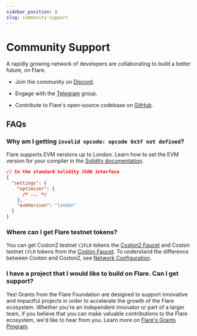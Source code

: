 ```yaml
---
sidebar_position: 8
slug: community-support
---
```


# Community Support

A rapidly growing network of developers are collaborating to build a better future, on Flare.

- Join the community on [Discord](https://discord.com/invite/flarenetwork).

- Engage with the [Telegram](https://t.me/FlareNetwork) group.

- Contribute to Flare's open-source codebase on [GitHub](https://github.com/flare-foundation/).

## FAQs

### Why am I getting `invalid opcode: opcode 0x5f not defined`?

Flare supports EVM versions up to London. Learn how to set the EVM version for your compiler in the [Solidity documentation](https://docs.soliditylang.org/en/latest/using-the-compiler.html#setting-the-evm-version-to-target).

```json
// In the standard Solidity JSON interface
{
  "settings": {
    "optimizer": {
      /* ... */
    },
    "evmVersion": "london"
  }
}
```

### Where can I get Flare testnet tokens?

You can get Coston2 testnet `C2FLR` tokens the [Coston2 Faucet](https://faucet.flare.network/coston2) and Coston testnet `CFLR` tokens from the [Coston Faucet](https://faucet.flare.network/coston). To understand the difference between Coston and Coston2, see [Network Configuration](configuration).

### I have a project that I would like to build on Flare. Can I get support?

Yes! Grants from the Flare Foundation are designed to support innovative and impactful projects in order to accelerate the growth of the Flare ecosystem. Whether you're an independent innovator or part of a larger team, if you believe that you can make valuable contributions to the Flare ecosystem, we'd like to hear from you. Learn more on [Flare's Grants Program](https://flare.network/grants/).
